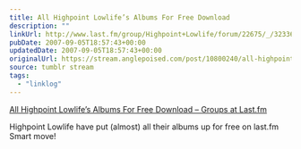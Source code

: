 ```yaml
---
title: All Highpoint Lowlife’s Albums For Free Download
description: ""
linkUrl: http://www.last.fm/group/Highpoint+Lowlife/forum/22675/_/323361
pubDate: 2007-09-05T18:57:43+00:00
updatedDate: 2007-09-05T18:57:43+00:00
originalUrl: https://stream.anglepoised.com/post/10800240/all-highpoint-lowlifes-albums-for-free-download
source: tumblr stream
tags:
  - "linklog"
---
```


[All Highpoint Lowlife’s Albums For Free Download – Groups at Last.fm][1]

Highpoint Lowlife have put (almost) all their albums up for free on last.fm Smart move!

[1]: http://www.last.fm/group/Highpoint+Lowlife/forum/22675/_/323361
